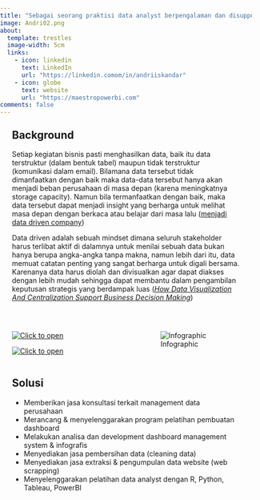 ```yaml
---
title: "Sebagai seorang praktisi data analyst berpengalaman dan disupport oleh beberapa tim ahli di bidang software developer hingga data science, kami memberikan solusi menyeluruh untuk mengubah data-data yang selama ini tidak dimanfaatkan dan terlupakan oleh perusahaan menjadi sebuah data insight yang mudah dianalisa dalam bentuk <span style='color: #00809D;font-weight: bold;'>visualisasi dashboard</span> yang menarik dan <span style='color: #00809D;font-weight: bold;'>infografis</span> yang informatif. Dengan mengoptimalkan berbagai sumber daya baik hard-skill dan soft-skill, kami percaya solusi yang kami tawarkan dapat membantu perusahaan berkembang lebih baik dan lebih cepat."
image: Andri02.png
about:
  template: trestles
  image-width: 5cm
  links:
    - icon: linkedin
      text: LinkedIn
      url: "https://linkedin.comom/in/andriiskandar"
    - icon: globe
      text: website
      url: "https://maestropowerbi.com"  
comments: false
---
```


<style>
/* CSS below applies ONLY to this .qmd file
   It makes the page fit the viewport and handles internal scrolling if needed.
*/

/* Ensure HTML and Body take full viewport height and hide overflow */
html, body {
  margin: 0;
  padding: 0;
  height: 100%; /* Make them fill the viewport */
  <!-- overflow: hidden; /* Hide scrollbars for the entire page */ -->
  display: flex; /* Use flexbox to manage internal layout for full height */
  flex-direction: column; /* Stack children vertically */
}

/* Make the Quarto navbar fixed height and not take up flex space */
.navbar {
  flex-shrink: 0; /* Don't shrink when space is limited */
}

/* Target Quarto's main content wrapper */
.quarto-page {
  flex-grow: 1; /* Allow this to grow and take all available space */
  display: flex; /* Use flexbox internally for its children */
  flex-direction: column; /* Stack children vertically */
  overflow: hidden; /* Hide overflow for the page content itself */
}

/* Target the specific column-page div for internal scrolling if content overflows */
.column-page {
  flex-grow: 1; /* Allow the content column to grow */
  overflow-y: hidden; /* **CHANGE TO 'auto' IF YOU WANT INTERNAL SCROLLING** */
  padding-bottom: 20px; /* Add some padding at the bottom */
  padding-left: var(--bs-gutter-x, 1.5rem); /* Preserve Quarto's default side padding */
  padding-right: var(--bs-gutter-x, 1.5rem);
}

/* Adjust top margin for H2 headings */
#background-section-title {
  margin-top: 0.5em !important; /* Start with a smaller value like 0.5em, or even 0 */
  /* You might also want to adjust margin-bottom if needed */
  /* margin-bottom: 0.5em; */
}


/* Optional: Make the image fit if it's too tall */
.about-entity-contents img {
  max-height: 100%;
  object-fit: contain;
}
</style>

::: column-page

## Background{#background-section-title}

Setiap kegiatan bisnis pasti menghasilkan data, baik itu data terstruktur (dalam bentuk tabel) maupun tidak terstruktur (komunikasi dalam email). Bilamana data tersebut tidak dimanfaatkan dengan baik maka data-data tersebut hanya akan menjadi beban perusahaan di masa depan (karena meningkatnya storage capacity). Namun bila termanfaatkan dengan baik, maka data tersebut dapat menjadi insight yang berharga untuk melihat masa depan dengan berkaca atau belajar dari masa lalu ([menjadi data driven company](https://www.instagram.com/hariankompas/reel/DGf0SHRNaE4/))

Data driven adalah sebuah mindset dimana seluruh stakeholder harus terlibat aktif di dalamnya untuk menilai sebuah data bukan hanya berupa angka-angka tanpa makna, namun lebih dari itu, data memuat catatan penting yang sangat berharga untuk digali bersama. Karenanya data harus diolah dan divisualkan agar dapat diakses dengan lebih mudah sehingga dapat membantu dalam pengambilan keputusan strategis yang berdampak luas ([*How Data Visualization And Centralization Support Business Decision Making*](https://www.forbes.com/councils/forbesagencycouncil/2024/10/16/how-data-visualization-and-centralization-support-business-decision-making/))

<br>

::: {.columns}

::: {.column width="48%"}
<!-- <div style="text-align: center;"> -->
<!--   <a href="https://andiska.shinyapps.io/monitoringboard/" target="_blank"> -->
<!--   <img src="images/dashboardcontoh3.PNG" alt="Contoh dashboard dengan shiny.io" style="max-width: 100%; height: auto; border: 0.5px solid #00809D;"> -->
<!--   <a> -->
<!-- </div> -->
<!-- <br> -->
<!-- <div style="text-align: center;"> -->
<!--   <a href="https://bit.ly/sales_sample" target="_blank"> -->
<!--   <img src="images/dashboardcontoh4.PNG" alt="Contoh dashboard dengan shiny.io" style="max-width: 100%; height: auto; border: 0.5px solid #00809D;"> -->
<!--   <a> -->
<!-- </div> -->

[![Click to open](images/dashboardcontoh3.png){.border .responsive-image}](https://andiska.shinyapps.io/monitoringboard/){target="_blank"}



[![Click to open](images/dashboardcontoh4.png){.border .responsive-image}](https://bit.ly/sales_sample){target="_blank"}
:::
::: {.column width="4%"}
:::
::: {.column width="48%"}
![Infographic](images/petalpg.png){.border .responsive-image}
:::

:::


## Solusi

- Memberikan jasa konsultasi terkait management data perusahaan
- Merancang & menyelenggarakan program pelatihan pembuatan dashboard
- Melakukan analisa dan development dashboard management system & infografis
- Menyediakan jasa pembersihan data (cleaning data)
- Menyediakan jasa extraksi & pengumpulan data website (web scrapping)
- Menyelenggarakan pelatihan data analyst dengan R, Python, Tableau, PowerBI
<p></p>

:::

